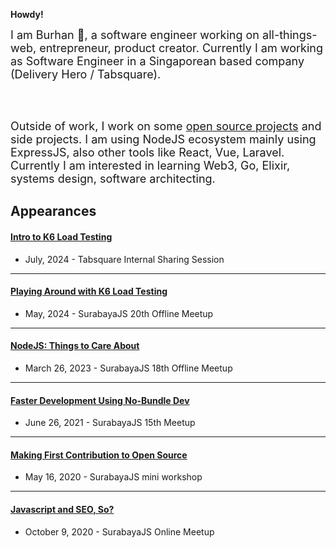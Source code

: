 
__Howdy!__

<font size="4">
    I am Burhan 👋, a software engineer working on all-things-web, entrepreneur, product creator. Currently I am working as Software Engineer in a Singaporean based company (Delivery Hero / Tabsquare).
</font>

<br/><br/>

<font size="4">
    Outside of work, I work on some <a href="https://github.com/initbase" target="_blank">open source projects</a> and side projects. I am using NodeJS ecosystem mainly using ExpressJS, also other tools like React, Vue, Laravel. Currently I am interested in learning Web3, Go, Elixir, systems design, software architecting.
</font>


<Contact />

<h2 class="text-xl font-bold mb-2">Appearances</h2>

#### [__Intro to K6 Load Testing__](https://docs.google.com/presentation/d/1v5RqN5QDJhUxRz5FfumMfa83aA-nbcO1ysrc6LXfUQ8/edit?usp=drive_link)
- July, 2024 - Tabsquare Internal Sharing Session
---
#### [__Playing Around with K6 Load Testing__](https://docs.google.com/presentation/d/1v5RqN5QDJhUxRz5FfumMfa83aA-nbcO1ysrc6LXfUQ8/edit?usp=drive_link)
- May, 2024 - SurabayaJS 20th Offline Meetup
---
#### [__NodeJS: Things to Care About__](https://speakerdeck.com/burhanahmeed/nodejs-backend-development-things-to-care-about)
- March 26, 2023 - SurabayaJS 18th Offline Meetup
---
#### [__Faster Development Using No-Bundle Dev__](https://speakerdeck.com/burhanahmeed/faster-development-with-no-bundle-dev-tools)
- June 26, 2021 - SurabayaJS 15th Meetup
---
#### [__Making First Contribution to Open Source__](https://speakerdeck.com/burhanahmeed/berkontribusi-ke-open-source)
- May 16, 2020 - SurabayaJS mini workshop
---
#### [__Javascript and SEO, So?__](https://speakerdeck.com/burhanahmeed/javascript-and-seo-so)
- October 9, 2020 - SurabayaJS Online Meetup
